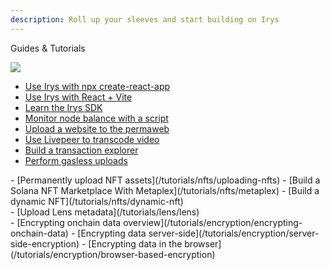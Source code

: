 ```yaml
---
description: Roll up your sleeves and start building on Irys
---
```



<div className="py-20">
<Heading level={1} className="mb-4">Guides & Tutorials</Heading>

</div>

<img
	src="https://irys.xyz/new/assets/home/data-donuts.webp"
	className="absolute mt-20 top-20 hidden xl:flex right-10 w-[300px]"
/>

<div className="-mt-10">
<SectionTitle title={"Basics"} />

- [Use Irys with npx create-react-app](/tutorials/basics/react)
- [Use Irys with React + Vite](/tutorials/basics/vite)
- [Learn the Irys SDK](/tutorials/basics/irys-sdk)
- [Monitor node balance with a script](/tutorials/basics/monitor-node-balance)
- [Upload a website to the permaweb](/tutorials/basics/uploading-static-sites)
- [Use Livepeer to transcode video](/tutorials/basics/livepeer)
- [Build a transaction explorer](/tutorials/basics/irys-explorer)
- [Perform gasless uploads](/tutorials/basics/gasless-uploading)

</div>

<div className="mt-10">
<SectionTitle title={"NFTs"} />
- [Permanently upload NFT assets](/tutorials/nfts/uploading-nfts) 
- [Build a Solana NFT Marketplace With Metaplex](/tutorials/nfts/metaplex)
- [Build a dynamic NFT](/tutorials/nfts/dynamic-nft)

</div>

<div className="mt-10">
<SectionTitle title={"Lens"} />
-   [Upload Lens metadata](/tutorials/lens/lens)

</div>

<div className="mt-10">
<SectionTitle title={"Encryption"} />
-   [Encrypting onchain data overview](/tutorials/encryption/encrypting-onchain-data)
-   [Encrypting data server-side](/tutorials/encryption/server-side-encryption)
-   [Encrypting data in the browser](/tutorials/encryption/browser-based-encryption)

</div>
